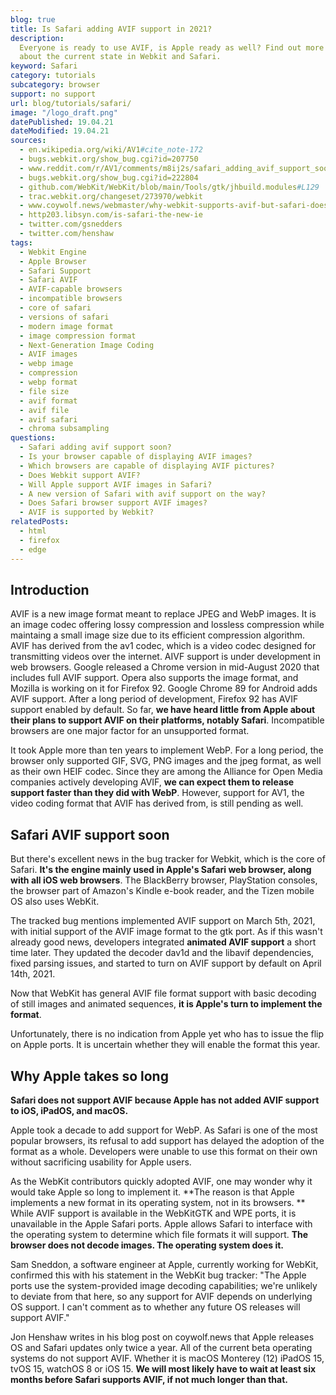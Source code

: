 ```yaml
---
blog: true
title: Is Safari adding AVIF support in 2021?
description:
  Everyone is ready to use AVIF, is Apple ready as well? Find out more
  about the current state in Webkit and Safari.
keyword: Safari
category: tutorials
subcategory: browser
support: no support
url: blog/tutorials/safari/
image: "/logo_draft.png"
datePublished: 19.04.21
dateModified: 19.04.21
sources:
  - en.wikipedia.org/wiki/AV1#cite_note-172
  - bugs.webkit.org/show_bug.cgi?id=207750
  - www.reddit.com/r/AV1/comments/m8ij2s/safari_adding_avif_support_soon/
  - bugs.webkit.org/show_bug.cgi?id=222804
  - github.com/WebKit/WebKit/blob/main/Tools/gtk/jhbuild.modules#L129
  - trac.webkit.org/changeset/273970/webkit
  - www.coywolf.news/webmaster/why-webkit-supports-avif-but-safari-does-not/
  - http203.libsyn.com/is-safari-the-new-ie
  - twitter.com/gsnedders
  - twitter.com/henshaw
tags:
  - Webkit Engine
  - Apple Browser
  - Safari Support
  - Safari AVIF
  - AVIF-capable browsers
  - incompatible browsers
  - core of safari
  - versions of safari
  - modern image format
  - image compression format
  - Next-Generation Image Coding
  - AVIF images
  - webp image
  - compression
  - webp format
  - file size
  - avif format
  - avif file
  - avif safari
  - chroma subsampling
questions:
  - Safari adding avif support soon?
  - Is your browser capable of displaying AVIF images?
  - Which browsers are capable of displaying AVIF pictures?
  - Does Webkit support AVIF?
  - Will Apple support AVIF images in Safari?
  - A new version of Safari with avif support on the way?
  - Does Safari browser support AVIF images?
  - AVIF is supported by Webkit?
relatedPosts:
  - html
  - firefox
  - edge
---
```


## Introduction

AVIF is a new image format meant to replace JPEG and WebP images. It is an image codec offering lossy compression and lossless compression while maintaing a small image size due to its efficient compression algorithm. AVIF has derived from the av1 codec, which is a video codec designed for transmitting videos over the internet. AIVF support is under development in web browsers. Google released a Chrome version in mid-August 2020 that includes full AVIF support. Opera also supports the image format, and Mozilla is working on it for Firefox 92. Google Chrome 89 for Android adds AVIF support. After a long period of development, Firefox 92 has AVIF support enabled by default.
So far, **we have heard little from Apple about their plans to support AVIF on their platforms, notably Safari**. Incompatible browsers are one major factor for an unsupported format.

It took Apple more than ten years to implement WebP. For a long period, the browser only supported GIF, SVG, PNG images and the jpeg format, as well as their own HEIF codec. Since they are among the Alliance for Open Media companies actively developing AVIF, **we can expect them to release support faster than they did with WebP**. However, support for AV1, the video coding format that AVIF has derived from, is still pending as well.

## Safari AVIF support soon

But there's excellent news in the bug tracker for Webkit, which is the core of Safari. **It's the engine mainly used in Apple's Safari web browser, along with all iOS web browsers**. The BlackBerry browser, PlayStation consoles, the browser part of Amazon's Kindle e-book reader, and the Tizen mobile OS also uses WebKit.

The tracked bug mentions implemented AVIF support on March 5th, 2021, with initial support of the AVIF image format to the gtk port. As if this wasn't already good news, developers integrated **animated AVIF support** a short time later. They updated the decoder dav1d and the libavif dependencies, fixed parsing issues, and started to turn on AVIF support by default on April 14th, 2021.

Now that WebKit has general AVIF file format support with basic decoding of still images and animated sequences, **it is Apple's turn to implement the format**.

Unfortunately, there is no indication from Apple yet who has to issue the flip on Apple ports. It is uncertain whether they will enable the format this year.

## Why Apple takes so long

**Safari does not support AVIF because Apple has not added AVIF support to iOS, iPadOS, and macOS.**

Apple took a decade to add support for WebP. As Safari is one of the most popular browsers, its refusal to add support has delayed the adoption of the format as a whole. Developers were unable to use this format on their own without sacrificing usability for Apple users.

As the WebKit contributors quickly adopted AVIF, one may wonder why it would take Apple so long to implement it. **The reason is that Apple implements a new format in its operating system, not in its browsers. ** While AVIF support is available in the WebKitGTK and WPE ports, it is unavailable in the Apple Safari ports. Apple allows Safari to interface with the operating system to determine which file formats it will support. **The browser does not decode images. The operating system does it.**

Sam Sneddon, a software engineer at Apple, currently working for WebKit, confirmed this with his statement in the WebKit bug tracker: "The Apple ports use the system-provided image decoding capabilities; we're unlikely to deviate from that here, so any support for AVIF depends on underlying OS support. I can't comment as to whether any future OS releases will support AVIF."

Jon Henshaw writes in his blog post on coywolf.news that Apple releases OS and Safari updates only twice a year. All of the current beta operating systems do not support AVIF. Whether it is macOS Monterey (12) iPadOS 15, tvOS 15, watchOS 8 or iOS 15. **We will most likely have to wait at least six months before Safari supports AVIF, if not much longer than that.**
